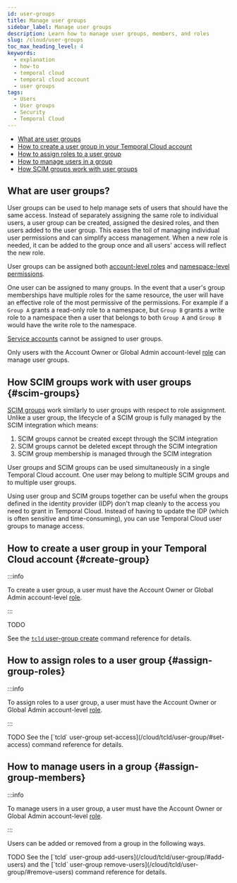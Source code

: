```yaml
---
id: user-groups
title: Manage user groups
sidebar_label: Manage user groups
description: Learn how to manage user groups, members, and roles
slug: /cloud/user-groups
toc_max_heading_level: 4
keywords:
  - explanation
  - how-to
  - temporal cloud
  - temporal cloud account
  - user groups
tags:
  - Users
  - User groups
  - Security
  - Temporal Cloud
---
```


- [What are user groups](#what-are-user-groups)
- [How to create a user group in your Temporal Cloud account](#create-group)
- [How to assign roles to a user group](#assign-group-roles)
- [How to manage users in a group](#assign-group-members)
- [How SCIM groups work with user groups](#scim-groups)

## What are user groups?

User groups can be used to help manage sets of users that should have the same
access. Instead of separately assigning the same role to individual users, a user group can be
created, assigned the desired roles, and then users added to the user group. This
eases the toil of managing individual user permissions and can simplify access management. When
a new role is needed, it can be added to the group once and all users' access will reflect the
new role.

User groups can be assigned both [account-level roles](/cloud/users#account-level-roles) and [namespace-level permissions](/cloud/users#namespace-level-permissions).

One user can be assigned to many groups. In the event that a user's group memberships have multiple roles for the same resource, the user will have an effective role of the most permissive of the permissions. For example if a `Group A` grants a read-only role to a namespace, but `Group B` grants a write role to a namespace then a user that belongs to both `Group A` and `Group B` would have the write role to the namespace.

[Service accounts](/cloud/service-accounts) cannot be assigned to user groups.

Only users with the Account Owner or Global Admin account-level [role](/cloud/users#account-level-roles) can manage user groups.

## How SCIM groups work with user groups {#scim-groups}

[SCIM groups](/cloud/scim) work similarly to user groups with respect to role assignment. Unlike a user group, the lifecycle of a SCIM group is fully managed by the SCIM integration which means:

1. SCIM groups cannot be created except through the SCIM integration
1. SCIM groups cannot be deleted except through the SCIM integration
1. SCIM group membership is managed through the SCIM integration

User groups and SCIM groups can be used simultaneously in a single Temporal Cloud account. One user may belong to multiple SCIM groups and to multiple user groups.

Using user group and SCIM groups together can be useful when the groups defined in the identity provider (IDP) don't map cleanly to the access you need to grant in Temporal Cloud. Instead of having to update the IDP (which is often sensitive and time-consuming), you can use Temporal Cloud user groups to manage access.

## How to create a user group in your Temporal Cloud account {#create-group}

:::info

To create a user group, a user must have the Account Owner or Global Admin account-level [role](/cloud/users#account-level-roles).

:::

<Tabs>

<TabItem value="create-webui" label="Web UI">
TODO
</TabItem>

<TabItem value="create-tcld" label="tcld">

See the [`tcld` user-group create](/cloud/tcld/user-group/#create) command reference for details.

</TabItem>
</Tabs>

## How to assign roles to a user group {#assign-group-roles}

:::info

To assign roles to a user group, a user must have the Account Owner or Global Admin account-level [role](/cloud/users#account-level-roles).

:::

<Tabs>
<TabItem value="assign-roles-webui" label="Web UI">
TODO
</TabItem>

<TabItem value="assign-roles-tcld" label="tcld">
See the [`tcld` user-group set-access](/cloud/tcld/user-group/#set-access) command reference for details.
</TabItem>
</Tabs>

## How to manage users in a group {#assign-group-members}

:::info

To manage users in a user group, a user must have the Account Owner or Global Admin account-level [role](/cloud/users#account-level-roles).

:::

Users can be added or removed from a group in the following ways.

<Tabs>
<TabItem value="assign-group-members-webui" label="Web UI">
TODO
</TabItem>

<TabItem value="assign-roles-tcld" label="tcld">
See the [`tcld` user-group add-users](/cloud/tcld/user-group/#add-users) and the [`tcld` user-group remove-users](/cloud/tcld/user-group/#remove-users) command reference for details.
</TabItem>

</Tabs>



